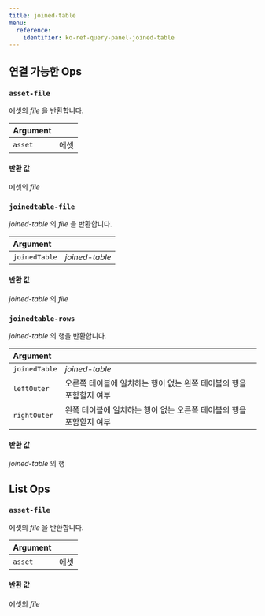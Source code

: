 ---
title: joined-table
menu:
  reference:
    identifier: ko-ref-query-panel-joined-table
---

## 연결 가능한 Ops
<h3 id="asset-file"><code>asset-file</code></h3>

에셋의 _file_ 을 반환합니다.

| Argument |  |
| :--- | :--- |
| `asset` | 에셋 |

#### 반환 값
에셋의 _file_

<h3 id="joinedtable-file"><code>joinedtable-file</code></h3>

_joined-table_ 의 _file_ 을 반환합니다.

| Argument |  |
| :--- | :--- |
| `joinedTable` | _joined-table_ |

#### 반환 값
_joined-table_ 의 _file_

<h3 id="joinedtable-rows"><code>joinedtable-rows</code></h3>

_joined-table_ 의 행을 반환합니다.

| Argument |  |
| :--- | :--- |
| `joinedTable` | _joined-table_ |
| `leftOuter` | 오른쪽 테이블에 일치하는 행이 없는 왼쪽 테이블의 행을 포함할지 여부 |
| `rightOuter` | 왼쪽 테이블에 일치하는 행이 없는 오른쪽 테이블의 행을 포함할지 여부 |

#### 반환 값
_joined-table_ 의 행


## List Ops
<h3 id="asset-file"><code>asset-file</code></h3>

에셋의 _file_ 을 반환합니다.

| Argument |  |
| :--- | :--- |
| `asset` | 에셋 |

#### 반환 값
에셋의 _file_
